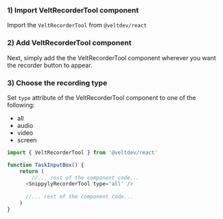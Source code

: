 ### 1) Import VeltRecorderTool component
Import the `VeltRecorderTool` from `@veltdev/react`

### 2) Add VeltRecorderTool component
Next, simply add the the VeltRecorderTool component wherever you want the recorder button to appear.

### 3) Choose the recording type

Set `type` attribute of the VeltRecorderTool component to one of the following:
 - all
 - audio 
 - video
 - screen

```js
import { VeltRecorderTool } from '@veltdev/react'

function TaskInputBox() {
    return (
    	//... rest of the component code...
      <SnippylyRecorderTool type='all' />
      
      //... rest of the component code...
    )
}
```




